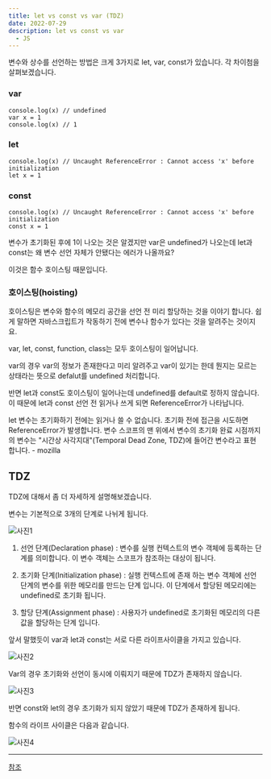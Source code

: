 ```yaml
---
title: let vs const vs var (TDZ)
date: 2022-07-29
description: let vs const vs var
  - JS
---
```


변수와 상수를 선언하는 방법은 크게 3가지로 let, var, const가 있습니다. 각 차이첨을 살펴보겠습니다.

### var

```
console.log(x) // undefined
var x = 1
console.log(x) // 1
```  

### let

```
console.log(x) // Uncaught ReferenceError : Cannot access 'x' before initialization
let x = 1
```
### const

```
console.log(x) // Uncaught ReferenceError : Cannot access 'x' before initialization
const x = 1
```


변수가 초기화된 후에 1이 나오는 것은 알겠지만 var은 undefined가 나오는데 let과 const는 왜 변수 선언 자체가 안됐다는 에러가 나올까요?

이것은 함수 호이스팅 때문입니다.

### 호이스팅(hoisting)

호이스팅은 변수와 함수의 메모리 공간을 선언 전 미리 할당하는 것을 이야기 합니다. 쉽게 말하면 자바스크립트가 작동하기 전에 변수나 함수가 있다는 것을 알려주는 것이지요.

var, let, const, function, class는 모두 호이스팅이 일어납니다.

var의 경우 var의 정보가 존재한다고 미리 알려주고 var이 있기는 한데 뭔지는 모르는 상태라는 뜻으로 defalut를
 undefined 처리합니다.

반면 let과 const도 호이스팅이 일어나는데 undefined를 default로 정하지 않습니다. 이 때문에 let과 const 선언 전 읽거나 쓰게 되면 ReferenceError가 나타납니다.


let 변수는 초기화하기 전에는 읽거나 쓸 수 없습니다. 초기화 전에 접근을 시도하면 ReferenceError가 발생합니다. 변수 스코프의 맨 위에서 변수의 초기화 완료 시점까지의 변수는 "시간상 사각지대"(Temporal Dead Zone, TDZ)에 들어간 변수라고 표현합니다. - mozilla

## TDZ

TDZ에 대해서 좀 더 자세하게 설명해보겠습니다.

변수는 기본적으로 3개의 단계로 나뉘게 됩니다.

![사진1](./TDZ.jpg)

1. 선언 단계(Declaration phase) : 변수를 실행 컨텍스트의 변수 객체에 등록하는 단계를 의미합니다. 이 변수 객체는 스코프가 참조하는 대상이 됩니다.

2. 초기화 단계(Initialization phase) : 실행 컨텍스트에 존재 하는 변수 객체에 선언 단계의 변수를 위한 메모리를 만드는 단계 입니다. 이 단계에서 할당된 메모리에는 undefined로 초기화 됩니다.

3. 할당 단계(Assignment phase) : 사용자가 undefined로 초기화된 메모리의 다른 값을 할당하는 단계 입니다. 

앞서 말했듯이 var과 let과 const는 서로 다른 라이프사이클을 가지고 있습니다.

![사진2](./TDZ2.jpg)

Var의 경우 초기화와 선언이 동시에 이뤄지기 때문에 TDZ가 존재하지 않습니다.

![사진3](./TDZ3.jpg)

반면 const와 let의 경우 초기화가 되지 않았기 때문에 TDZ가 존재하게 됩니다.

함수의 라이프 사이클은 다음과 같습니다.

![사진4](./TDZ4.webp)

---

[참조](https://noogoonaa.tistory.com/78)